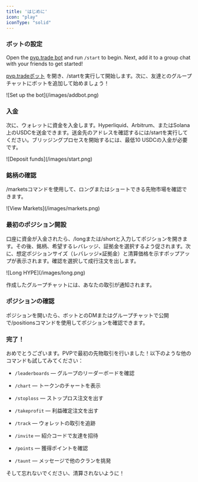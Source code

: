 ```yaml
---
title: 'はじめに'
icon: "play"
iconType: "solid"
---
```


### ボットの設定

Open the [pvp.trade bot](https://t.me/pvptrade_bot) and run `/start` to begin. Next, add it to a group chat with your friends to get started!

[pvp.tradeボット](https://t.me/pvptrade_bot) を開き、/startを実行して開始します。次に、友達とのグループチャットにボットを追加して始めましょう！

<Frame>
  ![Set up the bot](/images/addbot.png)
</Frame>

### 入金

次に、ウォレットに資金を入金します。Hyperliquid、Arbitrum、またはSolana上のUSDCを送金できます。送金先のアドレスを確認するには/startを実行してください。ブリッジングプロセスを開始するには、最低10 USDCの入金が必要です。

<Frame>
  ![Deposit funds](/images/start.png)
</Frame>

### 銘柄の確認

/marketsコマンドを使用して、ロングまたはショートできる先物市場を確認できます。

<Frame>
  ![View Markets](/images/markets.png)
</Frame>

### 最初のポジション開設

口座に資金が入金されたら、/longまたは/shortと入力してポジションを開きます。その後、銘柄、希望するレバレッジ、証拠金を選択するよう促されます。次に、想定ポジションサイズ（レバレッジ×証拠金）と清算価格を示すポップアップが表示されます。確認を選択して成行注文を出します。

<Frame>
  ![Long HYPE](/images/long.png)
</Frame>

作成したグループチャットには、あなたの取引が通知されます。

### ポジションの確認

ポジションを開いたら、ボットとのDMまたはグループチャットで公開で/positionsコマンドを使用してポジションを確認できます。

### 完了！

おめでとうございます。PVPで最初の先物取引を行いました！以下のような他のコマンドも試してみてください：

* `/leaderboards` — グループのリーダーボードを確認

* `/chart` — トークンのチャートを表示

* `/stoploss` — ストップロス注文を出す

* `/takeprofit` — 利益確定注文を出す

* `/track` — ウォレットの取引を追跡

* `/invite` — 紹介コードで友達を招待

* `/points` — 獲得ポイントを確認

* `/taunt` — メッセージで他のクランを挑発

そして忘れないでください、清算されないように！